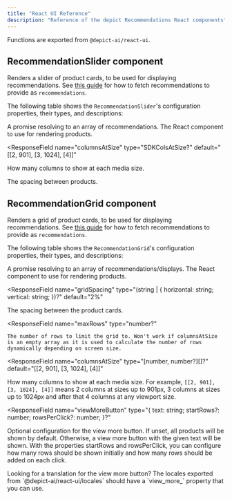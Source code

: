 ```yaml
---
title: "React UI Reference"
description: "Reference of the depict Recommendations React components"
---
```


Functions are exported from `@depict-ai/react-ui`.

## RecommendationSlider component

Renders a slider of product cards, to be used for displaying recommendations.
See [this guide](/api-guide/recommendations/introduction) for how to fetch recommendations to provide as `recommendations`.

The following table shows the `RecommendationSlider`'s configuration properties, their types, and descriptions:

<ResponseField name="recommendations" type="Promise<T[]>">
  A promise resolving to an array of recommendations.
</ResponseField>

<ResponseField name="productCard" type="React.Element<typeof Component>">
  The React component to use for rendering products.
</ResponseField>

<ResponseField
  name="columnsAtSize"
  type="SDKColsAtSize?"
  default="[[2, 901], [3, 1024], [4]]"
>
  How many columns to show at each media size.
</ResponseField>

<ResponseField name="gridSpacing" type="SDKGridSpacing?" default="2%">
  The spacing between products.
</ResponseField>

## RecommendationGrid component

Renders a grid of product cards, to be used for displaying recommendations.
See [this guide](/api-guide/recommendations/introduction) for how to fetch recommendations to provide as `recommendations`.

The following table shows the `RecommendationGrid`'s configuration properties, their types, and descriptions:

<ResponseField name="recommendations" type="Promise<T[]>">
  A promise resolving to an array of recommendations/displays.
</ResponseField>

<ResponseField name="productCard" type="React.Element<typeof Component>">
  The React component to use for rendering products.
</ResponseField>

<ResponseField
  name="gridSpacing"
  type="(string | {
    horizontal: string;
    vertical: string;
})?"
  default="2%"
>
  The spacing between the product cards.
</ResponseField>

<ResponseField
    name="maxRows"
    type="number?"
>
    The number of rows to limit the grid to. Won't work if columnsAtSize is an empty array as it is used to calculate the number of rows dynamically depending on screen size.
</ResponseField>

<ResponseField
  name="columnsAtSize"
  type="[number, number?][]?"
  default="[[2, 901], [3, 1024], [4]]"
>
  How many columns to show at each media size. For example, `[[2, 901], [3,
  1024], [4]]` means 2 columns at sizes up to 901px, 3 columns at sizes up to
  1024px and after that 4 columns at any viewport size.
</ResponseField>

<ResponseField
  name="viewMoreButton"
  type="{ text: string; startRows?: number; rowsPerClick?: number; }?"
>
  Optional configuration for the view more button. If unset, all products will
  be shown by default. Otherwise, a view more button with the given text will be
  shown. With the properties startRows and rowsPerClick, you can configure how
  many rows should be shown initially and how many rows should be added on each
  click.
</ResponseField>

<Tip>
  Looking for a translation for the view more button? The locales exported from
  `@depict-ai/react-ui/locales` should have a `view_more_` property that you can
  use.
</Tip>

